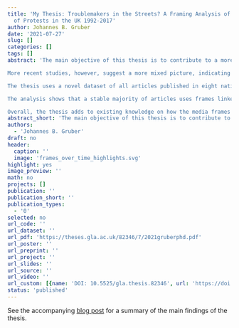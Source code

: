```yaml
---
title: 'My Thesis: Troublemakers in the Streets? A Framing Analysis of Newspaper Coverage
  of Protests in the UK 1992-2017'
author: Johannes B. Gruber
date: '2021-07-27'
slug: []
categories: []
tags: []
abstract: 'The main objective of this thesis is to contribute to a more systematic understanding of how mainstream news media in liberal democracies report about protests. Existing research indicates that when mainstream news media report about demonstrations, protesters often face delegitimising coverage. This phenomenon, known as the "(journalistic) protest paradigm, is thought to be a default mindset that leads journalists to emphasize the method of protesters over their message — restricting the impact of one of few tools citizens have to raise important issues.

More recent studies, however, suggest a more mixed picture, indicating both that the protest paradigm is used more conditionally than previously thought and that there have been overall changes in protest reporting in recent decades. There are limitations to the existing literature, however. The scope of studies has been rather narrow, focusing only on single, often radical, protest events or scrutinize the coverage surrounding a specific issue or movement. Furthermore, there are limitations to the theoretical foundation of the protest paradigm. Consequently, operationalisation of the paradigm and the way results have been interpreted differ substantially across studies, which has even led to contradicting findings regarding one protest event in the past.

The thesis uses a novel dataset of all articles published in eight national UK newspapers between 1992 and 2017 about domestic protests and demonstrations (*N* = 27, 496). To analyse coverage in this large corpus, I use an innovative approach to framing analysis that combines best-practice manual coding techniques with supervised machine learning. Using this approach provides a strong methodological and theoretical foundation for the analysis of protest coverage: the operationalisation of frames is more explicit than in existing studies of the protest paradigm and frames are found inductively from the data, rather than being derived from decades old theory.

The analysis shows that a stable majority of articles uses frames linked to the protest paradigm throughout the time frame. At the same time, a substantial and growing number of articles employ legitimising frames — either on their own or co-existing with delegitimising framing. Specifically, I find seven distinct frames: four that follow the delegitimising patterns of the protest paradigm, two frames that legitimise protests and their message and one that is neutral. The results show that patterns of reporting about protest are not static and that the circumstances and features of protest events shape their coverage. Specifically, I find four main determinants for the use of the different media frames: (1.) violent protests get more delegitimising coverage, and less legitimising coverage; (2.) the goal of a protest matters for the kind of reporting it receives, yet relationships between frames and goals are complex and goals overall matter more for legitimising frames; (3.) protests receive less legitimising coverage from tabloid newspapers than from broadsheet outlets and one of the legitimising frames is used less often by right-wing media — which means that differences between outlet categories exist but are less pronounced than expected; and (4.) reports published more recently and longer after the start of an event have a higher chance of containing legitimising framing.

Overall, the thesis adds to existing knowledge on how the media frames protest over time and provides insights into the conditional logic with which journalists use different frames. Moreover, it develops a new approach to framing analysis combining manual and automated content analysis.'
abstract_short: 'The main objective of this thesis is to contribute to a more systematic understanding of how mainstream news media in liberal democracies report about protests.'
authors:
  - 'Johannes B. Gruber'
draft: no
header:
  caption: ''
  image: 'frames_over_time_highlights.svg'
highlight: yes
image_preview: ''
math: no
projects: []
publication: ''
publication_short: ''
publication_types:
  - '0'
selected: no
url_code: ''
url_dataset: ''
url_pdf: 'https://theses.gla.ac.uk/82346/7/2021gruberphd.pdf'
url_poster: ''
url_preprint: ''
url_project: ''
url_slides: ''
url_source: ''
url_video: ''
url_custom: [{name: 'DOI: 10.5525/gla.thesis.82346', url: 'https://doi.org/10.1177/1940161220925023'}]
status: 'published'
---
```


See the accompanying [blog post](/post/2021-08-02-thesis-published/) for a summary of the main findings of the thesis.
